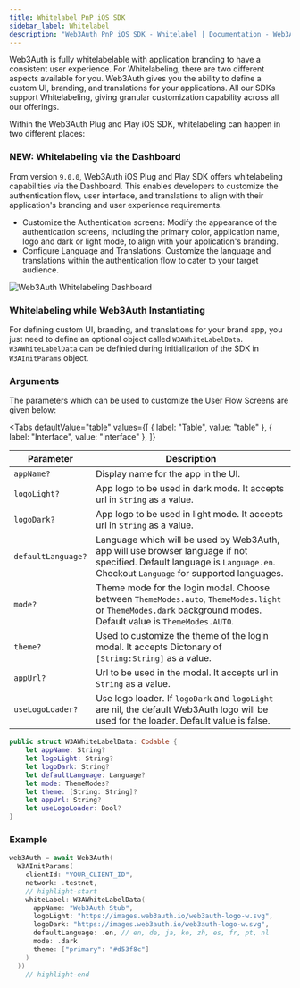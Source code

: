 ```yaml
---
title: Whitelabel PnP iOS SDK
sidebar_label: Whitelabel
description: "Web3Auth PnP iOS SDK - Whitelabel | Documentation - Web3Auth"
---
```



Web3Auth is fully whitelabelable with application branding to have a consistent user experience. For
Whitelabeling, there are two different aspects available for you. Web3Auth gives you the ability to
define a custom UI, branding, and translations for your applications. All our SDKs support
Whitelabeling, giving granular customization capability across all our offerings.

<GrowthPlanNote />

Within the Web3Auth Plug and Play iOS SDK, whitelabeling can happen in two different places:

### NEW: Whitelabeling via the Dashboard

From version `9.0.0`, Web3Auth iOS Plug and Play SDK offers whitelabeling capabilities via the
Dashboard. This enables developers to customize the authentication flow, user interface, and
translations to align with their application's branding and user experience requirements.

- Customize the Authentication screens: Modify the appearance of the authentication screens,
  including the primary color, application name, logo and dark or light mode, to align with your
  application's branding.
- Configure Language and Translations: Customize the language and translations within the
  authentication flow to cater to your target audience.

![Web3Auth Whitelabeling Dashboard](/images/whitelabel/whitelabel-dashboard.gif)

### Whitelabeling while Web3Auth Instantiating

For defining custom UI, branding, and translations for your brand app, you just need to define an
optional object called `W3AWhiteLabelData`. `W3AWhiteLabelData` can be definied during
initialization of the SDK in `W3AInitParams` object.

<GrowthPlanNote />

### Arguments

The parameters which can be used to customize the User Flow Screens are given below:

<Tabs
  defaultValue="table"
  values={[
    { label: "Table", value: "table" },
    { label: "Interface", value: "interface" },
  ]}
>

<TabItem value="table">

| Parameter          | Description                                                                                                                                                              |
| ------------------ | ------------------------------------------------------------------------------------------------------------------------------------------------------------------------ |
| `appName?`         | Display name for the app in the UI.                                                                                                                                      |
| `logoLight?`       | App logo to be used in dark mode. It accepts url in `String` as a value.                                                                                                 |
| `logoDark?`        | App logo to be used in light mode. It accepts url in `String` as a value.                                                                                                |
| `defaultLanguage?` | Language which will be used by Web3Auth, app will use browser language if not specified. Default language is `Language.en`. Checkout `Language` for supported languages. |
| `mode?`            | Theme mode for the login modal. Choose between `ThemeModes.auto`, `ThemeModes.light` or `ThemeModes.dark` background modes. Default value is `ThemeModes.AUTO`.          |
| `theme?`           | Used to customize the theme of the login modal. It accepts Dictonary of `[String:String]` as a value.                                                                    |
| `appUrl?`          | Url to be used in the modal. It accepts url in `String` as a value.                                                                                                      |
| `useLogoLoader?`   | Use logo loader. If `logoDark` and `logoLight` are nil, the default Web3Auth logo will be used for the loader. Default value is false.                                   |

</TabItem>

<TabItem value="interface">

```swift
public struct W3AWhiteLabelData: Codable {
    let appName: String?
    let logoLight: String?
    let logoDark: String?
    let defaultLanguage: Language?
    let mode: ThemeModes?
    let theme: [String: String]?
    let appUrl: String?
    let useLogoLoader: Bool?
}
```

</TabItem>
</Tabs>

<WhiteLabelShowcase />

### Example

```swift title="Usage"
web3Auth = await Web3Auth(
  W3AInitParams(
    clientId: "YOUR_CLIENT_ID",
    network: .testnet,
    // highlight-start
    whiteLabel: W3AWhiteLabelData(
      appName: "Web3Auth Stub",
      logoLight: "https://images.web3auth.io/web3auth-logo-w.svg",
      logoDark: "https://images.web3auth.io/web3auth-logo-w.svg",
      defaultLanguage: .en, // en, de, ja, ko, zh, es, fr, pt, nl
      mode: .dark
      theme: ["primary": "#d53f8c"]
    )
  ))
    // highlight-end
```
